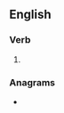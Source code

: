 ==English==

===Verb===
{{head|en|verb form}}

# {{en-past of|pearl}}

===Anagrams===
* {{anagrams|en|pedaler|pleader|predeal|replead}}